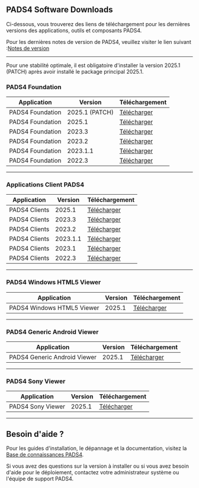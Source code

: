 ## PADS4 Software Downloads

Ci-dessous, vous trouverez des liens de téléchargement pour les dernières versions des applications, outils et composants PADS4.

Pour les dernières notes de version de PADS4, veuillez visiter le lien suivant :[Notes de version](http://go.pads4.com/?fwlink=1000)

***

<Warning>
  Pour une stabilité optimale, il est obligatoire d'installer la version 2025.1 (PATCH) après avoir installé le package principal 2025.1.
</Warning>

### PADS4 Foundation

| Application      | Version        | Téléchargement                                                                                                   |
| ---------------- | -------------- | ---------------------------------------------------------------------------------------------------------------- |
| PADS4 Foundation | 2025.1 (PATCH) | [Télécharger](https://github.com/PADS4/PADS4-Foundation/releases/download/2025.1/PADS4.2025.1.Patch.2.ndspx)     |
| PADS4 Foundation | 2025.1         | [Télécharger](https://github.com/PADS4/PADS4-Foundation/releases/download/2025.1/PADS4.Installer.exe)            |
| PADS4 Foundation | 2023.3         | [Télécharger](https://github.com/PADS4/PADS4-Foundation/releases/download/2023.3/PADS4.Installer.2023.3.zip)     |
| PADS4 Foundation | 2023.2         | [Télécharger](https://github.com/PADS4/PADS4-Foundation/releases/download/2023.2/PADS4.Installer.2023.2.zip)     |
| PADS4 Foundation | 2023.1.1       | [Télécharger](https://github.com/PADS4/PADS4-Foundation/releases/download/2023.1.1/PADS4.Installer.2023.1.1.zip) |
| PADS4 Foundation | 2022.3         | [Télécharger](https://github.com/PADS4/PADS4-Foundation/releases/download/2022.3/PADS4.Installer.2022.3.zip)     |

***

### Applications Client PADS4

| Application   | Version  | Téléchargement                                                                                                          |
| ------------- | -------- | ----------------------------------------------------------------------------------------------------------------------- |
| PADS4 Clients | 2025.1   | [Télécharger](https://github.com/PADS4/PADS4-Clients-Setup/releases/download/2025.1/PADS4.Clients.zip)                  |
| PADS4 Clients | 2023.3   | [Télécharger](https://github.com/PADS4/PADS4-Clients-Setup/releases/download/2023.3/PADS4.Clients.Setup.2023.3.zip)     |
| PADS4 Clients | 2023.2   | [Télécharger](https://github.com/PADS4/PADS4-Clients-Setup/releases/download/2023.2/PADS4.Clients.Setup.2023.2.zip)     |
| PADS4 Clients | 2023.1.1 | [Télécharger](https://github.com/PADS4/PADS4-Clients-Setup/releases/download/2023.1.1/PADS4.Clients.Setup.2023.1.1.zip) |
| PADS4 Clients | 2023.1   | [Télécharger](https://github.com/PADS4/PADS4-Clients-Setup/releases/download/2023.1/PADS4.Clients.Setup.2023.1.zip)     |
| PADS4 Clients | 2022.3   | [Télécharger](https://github.com/PADS4/PADS4-Clients-Setup/releases/download/2022.3/PADS4.Clients.2022.3.zip)           |

***

### PADS4 Windows HTML5 Viewer

| Application                | Version | Téléchargement                                                                                                   |
| -------------------------- | ------- | ---------------------------------------------------------------------------------------------------------------- |
| PADS4 Windows HTML5 Viewer | 2025.1  | [Télécharger](https://github.com/PADS4/PADS4-Viewer-Windows/releases/download/v1.3/NDS.Web.Launcher.Service.exe) |

***

### PADS4 Generic Android Viewer

| Application                  | Version | Téléchargement                                                                                           |
| ---------------------------- | ------- | -------------------------------------------------------------------------------------------------------- |
| PADS4 Generic Android Viewer | 2025.1  | [Télécharger](https://github.com/PADS4/PADS4-Viewer-Android/releases/download/v1.0/PADS4WebLauncher.apk) |

***

### PADS4 Sony Viewer

| Application       | Version | Téléchargement                                                                                 |
| ----------------- | ------- | ---------------------------------------------------------------------------------------------- |
| PADS4 Sony Viewer | 2025.1  | [Télécharger](https://github.com/PADS4/PADS4-Viewer-Sony/releases/download/v1.0/PADS4Sony.zip) |

***

## Besoin d'aide ?

Pour les guides d'installation, le dépannage et la documentation, visitez la [Base de connaissances PADS4](https://support.pads4.com).

Si vous avez des questions sur la version à installer ou si vous avez besoin d'aide pour le déploiement, contactez votre administrateur système ou l'équipe de support PADS4.
